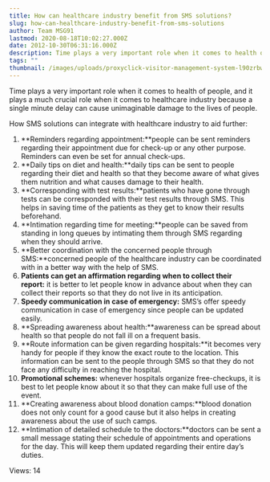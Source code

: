 ```yaml
---
title: How can healthcare industry benefit from SMS solutions?
slug: how-can-healthcare-industry-benefit-from-sms-solutions
author: Team MSG91
lastmod: 2020-08-18T10:02:27.000Z
date: 2012-10-30T06:31:16.000Z
description: Time plays a very important role when it comes to health of people, and it plays a much crucial role when it comes to healthcare industry because a single minute delay can cause unimaginable damage to the lives of people.
tags: ""
thumbnail: /images/uploads/proxyclick-visitor-management-system-l90zrbwvcoe-unsplash.jpg
---
```


Time plays a very important role when it comes to health of people, and it plays a much crucial role when it comes to healthcare industry because a single minute delay can cause unimaginable damage to the lives of people.


How SMS solutions can integrate with healthcare industry to aid further:


1. **Reminders regarding appointment:**people can be sent reminders regarding their appointment due for check-up or any other purpose. Reminders can even be set for annual check-ups.
2. **Daily tips on diet and health:**daily tips can be sent to people regarding their diet and health so that they become aware of what gives them nutrition and what causes damage to their health.
3. **Corresponding with test results:**patients who have gone through tests can be corresponded with their test results through SMS. This helps in saving time of the patients as they get to know their results beforehand.
4. **Intimation regarding time for meeting:**people can be saved from standing in long queues by intimating them through SMS regarding when they should arrive.
5. **Better coordination with the concerned people through SMS:**concerned people of the healthcare industry can be coordinated with in a better way with the help of SMS.
6. **Patients can get an affirmation regarding when to collect their report:** it is better to let people know in advance about when they can collect their reports so that they do not live in its anticipation.
7. **Speedy communication in case of emergency:** SMS’s offer speedy communication in case of emergency since people can be updated easily.
8. **Spreading awareness about health:**awareness can be spread about health so that people do not fall ill on a frequent basis.
9. **Route information can be given regarding hospitals:**it becomes very handy for people if they know the exact route to the location. This information can be sent to the people through SMS so that they do not face any difficulty in reaching the hospital.
10. **Promotional schemes:** whenever hospitals organize free-checkups, it is best to let people know about it so that they can make full use of the event.
11. **Creating awareness about blood donation camps:**blood donation does not only count for a good cause but it also helps in creating awareness about the use of such camps.
12. **Intimation of detailed schedule to the doctors:**doctors can be sent a small message stating their schedule of appointments and operations for the day. This will keep them updated regarding their entire day’s duties.


 Views: 14


